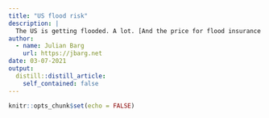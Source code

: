 ```yaml
---
title: "US flood risk"
description: |
  The US is getting flooded. A lot. [And the price for flood insurance is going up.](https://www.npr.org/2021/02/22/966428165/a-looming-disaster-new-data-reveal-where-flood-damage-is-an-existential-threat) Paradoxically, that may be a good thing. Flood insurances are subsidiced, and the price of the insurance is not based on the price of the house. In other words, rich folks benefit a lot from the subsidies. Just like those beautiful Miami beaches are always gonna be taken care of by the government. Also, it is just a terrible use of resources. Crappy houses are rebuilt again and again. And dams galore.
author:
  - name: Julian Barg
    url: https://jbarg.net
date: 03-07-2021
output:
  distill::distill_article:
    self_contained: false
---
```



```r
knitr::opts_chunk$set(echo = FALSE)
```
